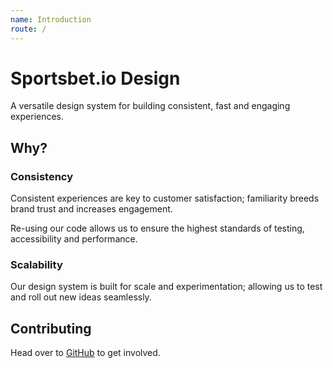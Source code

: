 ```yaml
---
name: Introduction
route: /
---
```


# Sportsbet.io Design

A versatile design system for building consistent, fast and engaging experiences.

## Why?

### Consistency

Consistent experiences are key to customer satisfaction; familiarity breeds brand trust and increases engagement.

Re-using our code allows us to ensure the highest standards of testing, accessibility and performance.

### Scalability

Our design system is built for scale and experimentation; allowing us to test and roll out new ideas seamlessly.

## Contributing

Head over to [GitHub](https://github.com/coingaming/sportsbet-design) to get involved.
